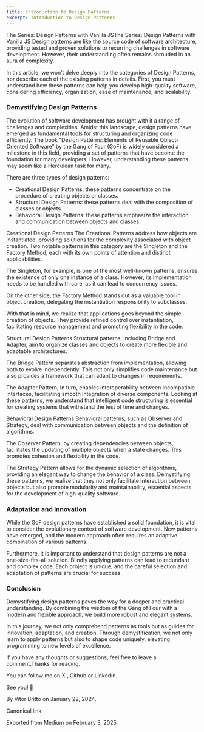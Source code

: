 ```yaml
---
title: Introduction to Design Patterns
excerpt: Introduction to Design Patterns
---
```


The Series: Design Patterns with Vanilla JSThe Series: Design Patterns with Vanilla JS
Design patterns are like the source code of software architecture, providing tested and proven solutions to recurring challenges in software development. However, their understanding often remains shrouded in an aura of complexity.


In this article, we won’t delve deeply into the categories of Design Patterns, nor describe each of the existing patterns in details. First, you must understand how these patterns can help you develop high-quality software, considering efficiency, organization, ease of maintenance, and scalability.


### Demystifying Design Patterns


The evolution of software development has brought with it a range of challenges and complexities. Amidst this landscape, design patterns have emerged as fundamental tools for structuring and organizing code efficiently. The book “Design Patterns: Elements of Reusable Object-Oriented Software” by the Gang of Four (GoF) is widely considered a milestone in this field, providing a set of patterns that have become the foundation for many developers. However, understanding these patterns may seem like a Herculean task for many.


There are three types of design patterns:


- Creational Design Patterns: these patterns concentrate on the procedure of creating objects or classes.
- Structural Design Patterns: these patterns deal with the composition of classes or objects.
- Behavioral Design Patterns: these patterns emphasize the interaction and communication between objects and classes.

Creational Design Patterns
The Creational Patterns address how objects are instantiated, providing solutions for the complexity associated with object creation. Two notable patterns in this category are the Singleton and the Factory Method, each with its own points of attention and distinct applicabilities.


The Singleton, for example, is one of the most well-known patterns, ensures the existence of only one instance of a class. However, its implementation needs to be handled with care, as it can lead to concurrency issues.


On the other side, the Factory Method stands out as a valuable tool in object creation, delegating the instantiation responsibility to subclasses.


With that in mind, we realize that applications goes beyond the simple creation of objects. They provide refined control over instantiation, facilitating resource management and promoting flexibility in the code.

Structural Design Patterns
Structural patterns, including Bridge and Adapter, aim to organize classes and objects to create more flexible and adaptable architectures.


The Bridge Pattern separates abstraction from implementation, allowing both to evolve independently. This not only simplifies code maintenance but also provides a framework that can adapt to changes in requirements.


The Adapter Pattern, in turn, enables interoperability between incompatible interfaces, facilitating smooth integration of diverse components. Looking at these patterns, we understand that intelligent code structuring is essential for creating systems that withstand the test of time and changes.

Behavioral Design Patterns
Behavioral patterns, such as Observer and Strategy, deal with communication between objects and the definition of algorithms.


The Observer Pattern, by creating dependencies between objects, facilitates the updating of multiple objects when a state changes. This promotes cohesion and flexibility in the code.


The Strategy Pattern allows for the dynamic selection of algorithms, providing an elegant way to change the behavior of a class. Demystifying these patterns, we realize that they not only facilitate interaction between objects but also promote modularity and maintainability, essential aspects for the development of high-quality software.


### Adaptation and Innovation


While the GoF design patterns have established a solid foundation, it is vital to consider the evolutionary context of software development. New patterns have emerged, and the modern approach often requires an adaptive combination of various patterns.


Furthermore, it is important to understand that design patterns are not a one-size-fits-all solution. Blindly applying patterns can lead to redundant and complex code. Each project is unique, and the careful selection and adaptation of patterns are crucial for success.


### Conclusion


Demystifying design patterns paves the way for a deeper and practical understanding. By combining the wisdom of the Gang of Four with a modern and flexible approach, we build more robust and elegant systems.


In this journey, we not only comprehend patterns as tools but as guides for innovation, adaptation, and creation. Through demystification, we not only learn to apply patterns but also to shape code uniquely, elevating programming to new levels of excellence.


If you have any thoughts or suggestions, feel free to leave a comment.Thanks for reading.


You can follow me on X , Github or LinkedIn.


See you! 👋


By Vitor Britto on January 22, 2024.


Canonical link


Exported from Medium on February 3, 2025.

